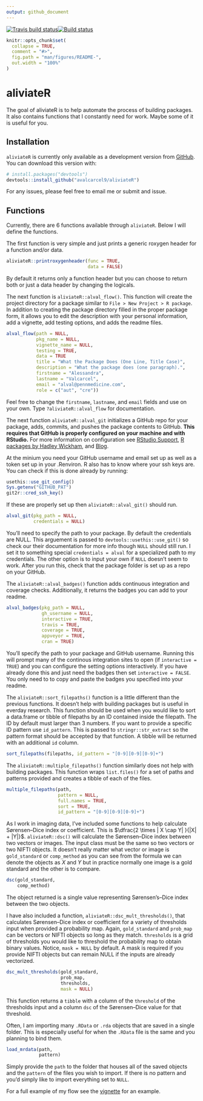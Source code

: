 ```yaml
---
output: github_document
---
```


[![Travis build status](https://travis-ci.org/avalcarcel9/aliviateR.svg?branch=master)](https://travis-ci.org/avalcarcel9/aliviateR)[![Build status](https://ci.appveyor.com/api/projects/status/6780k8i5yle7ffky/branch/master?svg=true)](https://ci.appveyor.com/project/avalcarcel9/aliviater-6poks/branch/master)

<!-- README.md is generated from README.Rmd. Please edit that file -->

```r
knitr::opts_chunk$set(
  collapse = TRUE,
  comment = "#>",
  fig.path = "man/figures/README-",
  out.width = "100%"
)
```
# aliviateR

The goal of aliviateR is to help automate the process of building packages. It also contains functions that I constantly need for work. Maybe some of it is useful for you.

## Installation

`aliviateR` is currently only available as a development version from [GitHub](https://github.com/). You can download this version with:

``` r
# install.packages("devtools")
devtools::install_github("avalcarcel9/aliviateR")
```

For any issues, please feel free to email me or submit and issue.

## Functions

Currently, there are 6 functions available through `aliviateR`. Below I will define the functions.

The first function is very simple and just prints a generic roxygen header for a function and/or data.

```r
aliviateR::printroxygenheader(func = TRUE,
                              data = FALSE)
```

By default it returns only a function header but you can choose to return both or just a data header by changing the logicals.

The next function is `aliviateR::alval_flow()`. This function will create the project directory for a package similar to `File > New Project > R package `. In addition to creating the package directory filled in the proper package form, it allows you to edit the description with your personal information, add a vignette, add testing options, and adds the readme files.

```r
alval_flow(path = NULL, 
           pkg_name = NULL, 
           vignette_name = NULL,
           testing = TRUE, 
           data = TRUE
           title = "What the Package Does (One Line, Title Case)",
           description = "What the package does (one paragraph).",
           firstname = "Alessandra", 
           lastname = "Valcarcel",
           email = "alval@pennmedicine.com", 
           role = c("aut", "cre"))
```

Feel free to change the `firstname`, `lastname`, and `email` fields and use on your own. Type `?aliviateR::alval_flow` for documentation.

The next function `aliviateR::alval_git` initializes a GitHub repo for your package, adds, commits, and pushes the package contents to GitHub. __This requires that GitHub is properly configured on your machine and with RStudio.__ For more information on configuration see [RStudio Support](https://support.rstudio.com/hc/en-us/articles/200532077-Version-Control-with-Git-and-SVN), [R packages by Hadley Wickham](http://r-pkgs.had.co.nz/git.html), and [Blog](http://happygitwithr.com/rstudio-git-github.html).

At the minium you need your GitHub username and email set up as well as a token set up in your .Renviron. R also has to know where your ssh keys are. You can check if this is done already by running:

```r
usethis::use_git_config()
Sys.getenv("GITHUB_PAT")
git2r::cred_ssh_key()
```

If these are properly set up then `aliviateR::alval_git()` should run.

```r
alval_git(pkg_path = NULL, 
          credentials = NULL)
```

You'll need to specify the path to your package. By default the credentials are NULL. This arguement is passed to `devtools::usethis::use_git()` so check our their documentation for more info though `NULL` should still run. I set it to something special `credentials = alval` for a specialized path to my credentials. The other option is to input your own if `NULL` doesn't seem to work. After you run this, check that the package folder is set up as a repo on your GitHub.

The `aliviateR::alval_badges()` function adds continuous integration and coverage checks. Additionally, it returns the badges you can add to your readme.

```r
alval_badges(pkg_path = NULL, 
             gh_username = NULL, 
             interactive = TRUE,
             travis = TRUE,
             coverage = TRUE, 
             appveyor = TRUE,
             cran = TRUE)
```

You'll specify the path to your package and GitHub username. Running this will prompt many of the continous integration sites to open (if `interactive = TRUE`) and you can configure the setting options interactively. If you have already done this and just need the badges then set `interactive = FALSE`. You only need to to copy and paste the badges you specified into your readme. 

The `aliviateR::sort_filepaths()` function is a little different than the previous functions. It doesn't help with building packages but is useful in everday research. This function should be used when you would like to sort a data.frame or tibble of filepaths by an ID contained inside the filepath. The ID by default must larger than 3 numbers. If you want to provide a specific ID pattern use `id_pattern`. This is passed to `stringr::str_extract` so the pattern format should be accepted by that function. A tibble will be returned with an additional `id` column.


```r
sort_filepaths(filepaths, id_pattern = "[0-9][0-9][0-9]+")
```

The `aliviateR::multiple_filepaths()` function similarly does not help with building packages. This function wraps `list.files()` for a set of paths and patterns provided and creates a tibble of each of the files.

```r
multiple_filepaths(path, 
                   pattern = NULL, 
                   full.names = TRUE, 
                   sort = TRUE,
                   id_pattern = "[0-9][0-9][0-9]+")
```

As I work in imaging data, I've included some functions to help calculate Sørensen–Dice index or coefficient. This is $\dfrac{2 \times | X \cap Y| }{|X| + |Y|}$. `aliviateR::dsc()` will calculate the Sørensen–Dice index between two vectors or images. The input class must be the same so two vectors or two NIFTI objects. It doesn't really matter what vector or image is `gold_standard` or `comp_method` as you can see from the formula we can denote the objects as $X$ and $Y$ but in practice normally one image is a gold standard and the other is to compare.

```r
dsc(gold_standard, 
    comp_method)
```

The object returned is a single value representing Sørensen's–Dice index between the two objects.

I have also included a function, `aliviateR::dsc_mult_thresholds()`, that calculates Sørensen–Dice index or coefficient for a variety of thresholds input when provided a probability map. Again, `gold_standard` and `prob_map` can be vectors or NIFTI objects so long as they match. `thresholds` is a grid of thresholds you would like to threshold the probability map to obtain binary values. Notice, `mask = NULL` by default. A mask is required if you provide NIFTI objects but can remain NULL if the inputs are already vectorized.

```r
dsc_mult_thresholds(gold_standard, 
                    prob_map, 
                    thresholds, 
                    mask = NULL)
```

This function returns a `tibble` with a column of the `threshold` of the thresholds input and a column `dsc` of the Sørensen–Dice value for that threshold.

Often, I am importing many `.RData` or `.rda` objects that are saved in a single folder. This is especially useful for when the `.RData` file is the same and you planning to bind them.

```r
load_mrdata(path, 
            pattern)
```

Simply provide the `path` to the folder that houses all of the saved objects and the `pattern` of the files you wish to import. If there is no pattern and you'd simply like to import everything set to `NULL`.

For a full example of my flow see the [vignette](https://github.com/avalcarcel9/aliviateR/blob/master/vignettes/vignette.Rmd) for an example.

